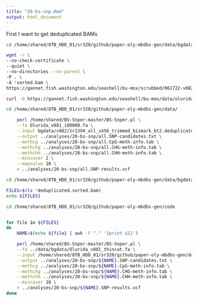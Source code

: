 ```yaml
---
title: "20-bs-snp.Rmd"
output: html_document
---
```


First I want to get deduplicated BAMs 

```bash
cd /home/shared/8TB_HDD_01/sr320/github/paper-oly-mbdbs-gen/data/bgdata/v082

wget -r \
--no-check-certificate \
--quiet \
--no-directories --no-parent \
-P . \
-A *sorted.bam \
https://gannet.fish.washington.edu/seashell/bu-mox/scrubbed/061722-v082/
```

```bash
curl -O https://gannet.fish.washington.edu/seashell/bu-mox/data/olurida-bs/v082/Olurida_v081_100000.fa
```


```bash
cd /home/shared/8TB_HDD_01/sr320/github/paper-oly-mbdbs-gen/data/

    perl /home/shared/BS-Snper-master/BS-Snper.pl \
    --fa Olurida_v081_100000.fa \
    --input bgdata/v082/zr1394_all_s456_trimmed_bismark_bt2.deduplicated.sorted.bam \
    --output ../analyses/20-bs-snp/all.SNP-candidates.txt \
    --methcg ../analyses/20-bs-snp/all.CpG-meth-info.tab \
    --methchg ../analyses/20-bs-snp/all.CHG-meth-info.tab \
    --methchh ../analyses/20-bs-snp/all.CHH-meth-info.tab \
    --mincover 2 \
    --mapvalue 10 \
    > ../analyses/20-bs-snp/all.SNP-results.vcf
```



```bash
cd /home/shared/8TB_HDD_01/sr320/github/paper-oly-mbdbs-gen/data/bgdata/

FILES=$(ls *deduplicated.sorted.bam)
echo ${FILES}

cd /home/shared/8TB_HDD_01/sr320/github/paper-oly-mbdbs-gen/code


for file in ${FILES}
do
    NAME=$(echo ${file} | awk -F "." '{print $1}')

    perl /home/shared/BS-Snper-master/BS-Snper.pl \
    --fa ../data/bgdata/Olurida_v081_thincat.fa \
    --input /home/shared/8TB_HDD_01/sr320/github/paper-oly-mbdbs-gen/data/bgdata/${NAME}.deduplicated.sorted.bam \
    --output ../analyses/20-bs-snp/${NAME}.SNP-candidates.txt \
    --methcg ../analyses/20-bs-snp/${NAME}.CpG-meth-info.tab \
    --methchg ../analyses/20-bs-snp/${NAME}.CHG-meth-info.tab \
    --methchh ../analyses/20-bs-snp/${NAME}.CHH-meth-info.tab \
    --mincover 10 \
    > ../analyses/20-bs-snp/${NAME}.SNP-results.vcf
done
```
